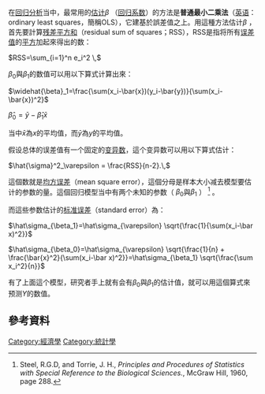 {{NoteTA |G1=Math
|T=zh-cn:普通最小二乘法;zh-tw:普通最小平方法;zh-hk:普通最小平方法
|1=zh-cn:最小二乘法;zh-tw:最小平方法;zh-hk:最小平方法
}}
在[[迴歸分析|回归分析]]当中，最常用的[[估计|估计]]<math>\beta</math> （[[回归系数|回归系数]]）的方法是'''普通最小二乘法'''（[[英语|英语]]： ordinary least squares，簡稱OLS），它建基於誤差值之上。用這種方法估计<math>\beta</math> ，首先要計算[[残差平方和|残差平方和]]（residual sum of squares；RSS），RSS是指将所有[[誤差值|误差值]]的[[平方|平方]]加起來得出的数：

<math>RSS=\sum_{i=1}^n e_i^2 \, </math>

<math>\beta_0</math>與<math>\beta_1</math>的数值可以用以下算式计算出來：

<math>\widehat{\beta}_1=\frac{\sum(x_i-\bar{x})(y_i-\bar{y})}{\sum(x_i-\bar{x})^2}</math>

<math>\widehat{\beta}_0=\bar{y}-\widehat{\beta}_1\bar{x}</math>

当中<math>\bar{x}</math>為<math>x</math>的平均值，而<math>\bar{y}</math>為<math>y</math>的平均值。

假设总体的误差值有一个固定的[[變異數|变异数]]，這个变异数可以用以下算式估计：

<math>\hat{\sigma}^2_\varepsilon = \frac{RSS}{n-2}.\,</math>

這個数就是[[均方误差|均方误差]]（mean square error），這個分母是样本大小减去模型要估计的参数的量。這個回归模型当中有两个未知的参数（ <math>\beta_0</math>與<math>\beta_1</math> ） <ref>Steel, R.G.D, and Torrie, J. H., ''Principles and Procedures of Statistics with Special Reference to the Biological Sciences.'', McGraw Hill, 1960, page 288.</ref> 。

而這些参数估计的[[标准误差|标准误差]]（standard error）為：

<math>\hat\sigma_{\beta_1}=\hat\sigma_{\varepsilon} \sqrt{\frac{1}{\sum(x_i-\bar x)^2}}</math>

<math>\hat\sigma_{\beta_0}=\hat\sigma_{\varepsilon} \sqrt{\frac{1}{n} + \frac{\bar{x}^2}{\sum(x_i-\bar x)^2}}=\hat\sigma_{\beta_1} \sqrt{\frac{\sum x_i^2}{n}}</math>

有了上面這个模型，研究者手上就有会有<math>\beta_0</math>與<math>\beta_1</math>的估计值，就可以用這個算式來预测<math>Y</math>的数值。

== 參考資料 ==
{{Reflist|2}}

[[Category:經濟學|Category:經濟學]]
[[Category:統計學|Category:統計學]]